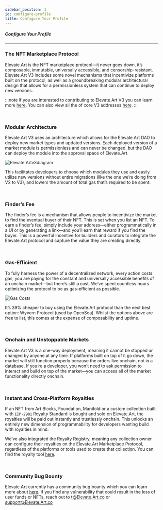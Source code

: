 ```yaml
---
sidebar_position: 3
id: configure-profile
title: Configure Your Profile
---
```

##### Configure Your Profile
---

### The NFT Marketplace Protocol
Elevate.Art is the NFT marketplace protocol—it never goes down, it’s composable, immutable, universally accessible, and censorship-resistant. 
Elevate.Art V3 includes some novel mechanisms that incentivize platforms built on the protocol, as well as a groundbreaking modular architectural design that allows for a permissionless system that can continue to deploy new versions. 



:::note
If you are interested to contributing to Elevate.Art V3 you can learn more [here](https://github.com/ourElevate.Art/v3#contributing).
You can also view all the of core V3 addresses [here](./smart-contracts/Elevate.Art-v3).
:::

<br/>

### Modular Architecture
Elevate.Art V3 uses an architecture which allows for the Elevate.Art DAO to deploy new market types and updated versions.
Each deployed version of a market module is permissionless and can never be changed, but the DAO can deploy the module into the approval space of Elevate.Art. 

![Elevate.Artv3diagram](../static/img/ZORA_v3_diagram.png)

This facilitates developers to choose which modules they use and easily utilize new versions without entire migrations (like the one we’re doing from V2 to V3), and lowers the amount of total gas that’s required to be spent.

<br/>

### Finder’s Fee
The finder’s fee is a mechanism that allows people to incentivize the market to find the eventual buyer of their NFT. This is set when you list an NFT.
To earn a finder’s fee, simply include your address—either programmatically in a UI or by generating a link—and you’ll earn that reward if you find the buyer.
This is a powerful incentive for builders and curators to integrate the Elevate.Art protocol and capture the value they are creating directly.

<br />

### Gas-Efficient
To fully harness the power of a decentralized network, every action costs gas; you are paying for the constant and universally accessible benefits of an onchain market—but there’s still a cost. 
We’ve spent countless hours optimizing the protocol to be as gas-efficient as possible.

![Gas Costs](../static/img/gasCosts.jpeg)


It’s 39% cheaper to buy using the Elevate.Art protocol than the next best option: Wyvern Protocol (used by OpenSea). Whilst the options above are free to list, this comes at the expense of composability and uptime.

<br/>


### Onchain and Unstoppable Markets
Elevate.Art V3 is a one-way deployment, meaning it cannot be stopped or changed by anyone at any time. If platforms built on top of it go down, the market will still function properly because the orders live onchain, not in a database.
If you’re a developer, you won’t need to ask permission to interact and build on top of the market—you can access all of the market functionality directly onchain.

<br/>

### Instant and Cross-Platform Royalties
If an NFT from Art Blocks, Foundation, Manifold or a custom collection built with `EIP-2981` Royalty Standard is bought and sold on Elevate.Art, the royalties will be paid out instantly and trustlessly onchain.
This unlocks an entirely new dimension of programmability for developers wanting build with royalties in mind.

We’ve also integrated the Royalty Registry, meaning any collection owner can configure their royalties on the Elevate.Art Marketplace Protocol, regardless of the platforms or tools used to create that collection. 
You can find the royalty tool [here](https://royaltyregistry.xyz/lookup).

<br/>

### Community Bug Bounty
Elevate.Art currently has a community bug bounty which you can learn more about [here](https://github.com/ourZORA/v3#community-audit). 
If you find any vulnerability that could result in the loss of user funds or NFTs, reach out to t@Elevate.Art.co or support@Elevate.Art.co